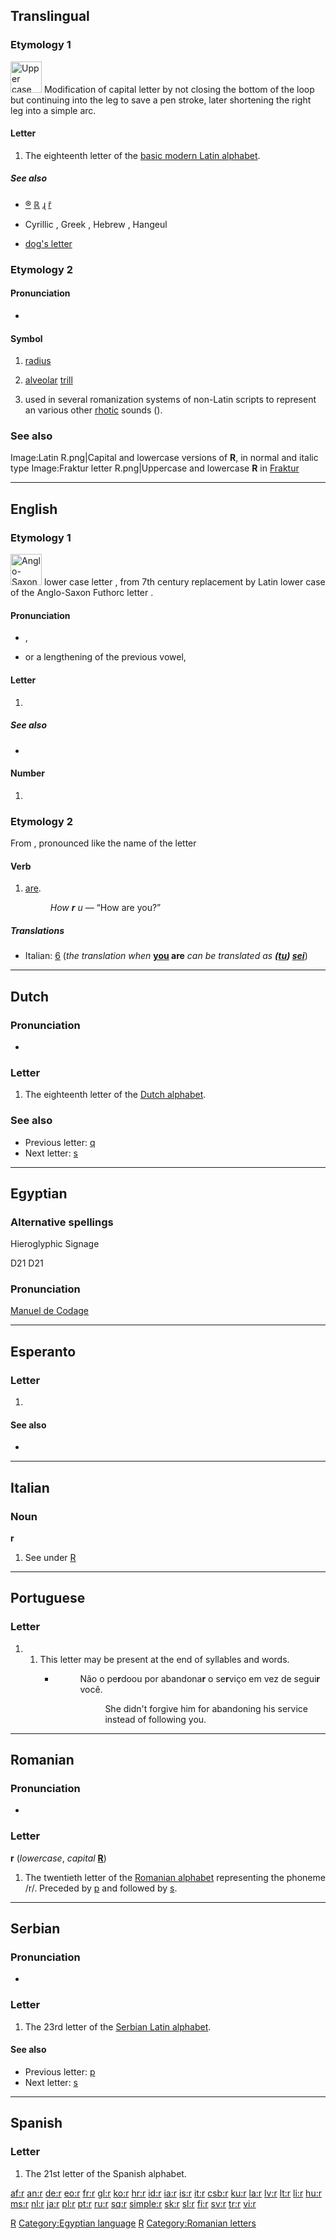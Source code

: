 {{Basic Latin character info|image=[[Image:LetterR.svg|50px]]|name=LATIN CAPITAL LETTER R|hex=52}}
{{also|R|г|Appendix:Variations of "r"}}
==Translingual==
{{wikipedia}}

===Etymology 1===
[[Image:RomanR-01.png|50px|Upper case R, the source for lower case ''r'']]
Modification of capital letter {{term|R}} by not closing the bottom of the loop but continuing into the leg to save a pen stroke, later shortening the right leg into a simple arc.

====Letter====
{{mul-letter|upper=R|lower=r|script=Latn}}

# The eighteenth letter of the [[Appendix:Latin script|basic modern Latin alphabet]].

=====See also=====
{{Latn-script}}
* {{qualifier|select symbols}} [[®]] [[ℝ]] [[ɻ]] [[r̃]]
* {{qualifier|other scripts}} Cyrillic {{term|sc=Cyrl|р|tr=r}} {{term|sc=Cyrl|я|tr=ja}}, Greek {{term|sc=Grek|ρ|tr=r||rho}}, Hebrew {{term|sc=Hebr|ר|tr=r||resh}}, Hangeul {{term|sc=Hang|ㄹ|tr=r||rieul}}
* [[dog's letter]]

===Etymology 2===

====Pronunciation====
* {{audio|Alveolar_trill.ogg|IPA}}

====Symbol====
{{infl|mul|symbol}}

# {{engineering|geometry}} [[radius]]
# {{context|[[w:IPA|IPA]]}} [[alveolar]] [[trill]]
# {{context|phonetics}} used in several romanization systems of non-Latin scripts to represent an various other [[rhotic]] sounds ({{IPA|/r/}}).

===See also===
{{Letter
|page=R
|NATO=Romeo
|Morse=·–·
|Character=R
|Braille=⠗
}}
<gallery caption="Letter styles" perrow=3>
Image:Latin R.png|Capital and lowercase versions of '''R''', in normal and italic type
Image:Fraktur letter R.png|Uppercase and lowercase '''R''' in [[Fraktur]]
</gallery>

----

==English==

===Etymology 1===
[[Image:Runic letter raido.png|left|50px|Anglo-Saxon Futhorc letter ᚱ, the Old English letter replaced by Latin r]]
{{etyl|ang}} lower case letter {{term|r}}, from 7th century replacement by Latin lower case {{term|r|lang=la}} of the Anglo-Saxon Futhorc letter {{term|ᚱ}}.<br clear="left"/>

====Pronunciation====
* {{sense|letter name}} {{a|non-rhotic}} {{IPA|/ɑ(ɹ)/}}, {{a|rhotic}} {{IPA|/ɑɹ/}}
* {{sense|phoneme}} {{a|non-rhotic}} {{IPA|/ɹ/}} or a lengthening of the previous vowel, {{a|rhotic}} {{IPA|/ɹ/}}
: {{audio|En-uk-r.ogg|Audio (UK)}}
: {{audio|En-us-r.ogg|Audio (US)}}

====Letter====
{{en-letter|upper=R|lower=r}}

# {{Latn-def|en|letter|18|ar}}

=====See also=====
* {{list|en|Latin script letters}}

====Number====
{{en-number|upper=R|lower=r}}

# {{Latn-def|en|ordinal|18|ar}}

===Etymology 2===
From {{term|are}}, pronounced like the name of the letter {{term|r}}

====Verb====
{{infl|en|verb form||conjugated form of|b}}

# {{context|text messaging|slang}} [[are]].
#: ''How '''r''' u'' — “How are you?”

=====Translations=====
* Italian: [[6]] (''the translation when'' '''[[you]] are''' ''can be translated as '''([[tu#Italian|tu]]) [[sei#Italian|sei]]''''')

----

==Dutch==

===Pronunciation===
* {{sense|letter name}} {{IPA|/ɛr/|lang=nl}}

===Letter===
{{infl|nl|letter|lower case||upper case|R}}

# The eighteenth letter of the [[Dutch alphabet]].

===See also===
* Previous letter: [[q#Dutch|q]]
* Next letter: [[s#Dutch|s]]

----

==Egyptian==

===Alternative spellings===
;Hieroglyphic Signage
<hiero>D21</hiero>
D21

===Pronunciation===
[[w:Manuel de Codage|Manuel de Codage]]

[[Category:Baseball|R]]
[[Category:Egyptian language]]
[[Category:IPA symbols|R]]

----

==Esperanto==

===Letter===
{{eo-letter|upper=R|lower=r}}

# {{Latn-def|eo|letter|21|ro}}

====See also====
* {{list|eo|Latin script letters}}

----

==Italian==

===Noun===
'''r''' {{m|f|inv}}

# See under [[R#Italian|R]]

----

==Portuguese==

===Letter===
{{pt-letter|upper=R|lower=r}}

# {{Latn-def|pt|letter|19|erre}}
## This letter may be present at the end of syllables and words.
##* {{RQ:Harry Potter|5|pt-BR|page=75}}
##*: Não o pe'''r'''doou por abandona'''r''' o se'''r'''viço em vez de segui'''r''' você.
##*:: She didn't forgive him for abandoning his service instead of following you.

----

==Romanian==

===Pronunciation===
* {{IPA|/re/|/er/|lang=ro}}

===Letter===
'''r''' (''lowercase'', ''capital'' '''[[R]]''')

# The twentieth letter of the [[Romanian alphabet]] representing the phoneme /r/. Preceded by [[p]] and followed by [[s]].

[[Category:Romanian letters]]

----

==Serbian==

===Pronunciation===
* {{qualifier|phoneme}} {{IPA|/r/|lang=sr}}

===Letter===
{{infl|sr|letter|lower case||upper case|R}}

# The 23rd letter of the [[Serbian Latin alphabet]].

====See also====
* Previous letter: [[p#Serbian|p]]
* Next letter: [[s#Serbian|s]]

----

==Spanish==

===Letter===
{{infl|es|letter|lower case||upper case|R}}

# The 21st letter of the Spanish alphabet.

[[af:r]]
[[an:r]]
[[de:r]]
[[eo:r]]
[[fr:r]]
[[gl:r]]
[[ko:r]]
[[hr:r]]
[[id:r]]
[[ia:r]]
[[is:r]]
[[it:r]]
[[csb:r]]
[[ku:r]]
[[la:r]]
[[lv:r]]
[[lt:r]]
[[li:r]]
[[hu:r]]
[[ms:r]]
[[nl:r]]
[[ja:r]]
[[pl:r]]
[[pt:r]]
[[ru:r]]
[[sq:r]]
[[simple:r]]
[[sk:r]]
[[sl:r]]
[[fi:r]]
[[sv:r]]
[[tr:r]]
[[vi:r]]